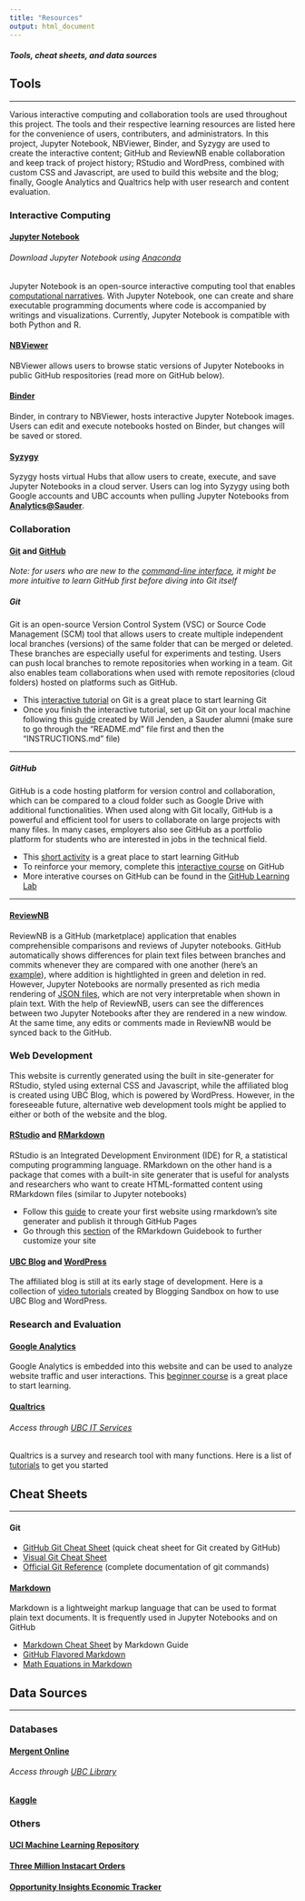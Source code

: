```yaml
---
title: "Resources"
output: html_document
---
```


##### Tools, cheat sheets, and data sources

## Tools

---

Various interactive computing and collaboration tools are used throughout this project. The tools and their respective learning resources are listed here for the convenience of users, contributers, and administrators. In this project, Jupyter Notebook, NBViewer, Binder, and Syzygy are used to create the interactive content; GitHub and ReviewNB enable collaboration and keep track of project history; RStudio and WordPress, combined with custom CSS and Javascript, are used to build this website and the blog; finally, Google Analytics and Qualtrics help with user research and content evaluation.

### Interactive Computing

#### [Jupyter Notebook](https://jupyter.org/about)
###### Download Jupyter Notebook using [Anaconda](https://www.anaconda.com/products/individual)
Jupyter Notebook is an open-source interactive computing tool that enables [computational narratives](https://blog.jupyter.org/project-jupyter-computational-narratives-as-the-engine-of-collaborative-data-science-2b5fb94c3c58). With Jupyter Notebook, one can create and share executable programming documents where code is accompanied by writings and visualizations. Currently, Jupyter Notebook is compatible with both Python and R.

#### [NBViewer](https://nbviewer.jupyter.org/)
NBViewer allows users to browse static versions of Jupyter Notebooks in public GitHub respositories (read more on GitHub below).

#### [Binder](https://mybinder.org/)
Binder, in contrary to NBViewer, hosts interactive Jupyter Notebook images. Users can edit and execute notebooks hosted on Binder, but changes will be saved or stored.

#### [Syzygy](https://intro.syzygy.ca/)
Syzygy hosts virtual Hubs that allow users to create, execute, and save Jupyter Notebooks in a cloud server. Users can log into Syzygy using both Google accounts and UBC accounts when pulling Jupyter Notebooks from **[Analytics@Sauder](analytics-at-sauder.github.io)**.

### Collaboration {#collaboration}

#### [Git]((https://git-scm.com/)) and [GitHub](https://github.com/) {.tabset .tabset-fade}
*Note: for users who are new to the [command-line interface](https://tutorial.djangogirls.org/en/intro_to_command_line/), it might be more intuitive to learn GitHub first before diving into Git itself*

##### Git
Git is an open-source Version Control System (VSC) or Source Code Management (SCM) tool that allows users to create multiple independent local branches (versions) of the same folder that can be merged or deleted. These branches are especially useful for experiments and testing. Users can push local branches to remote repositories when working in a team. Git also enables team collaborations when used with remote repositories (cloud folders) hosted on platforms such as GitHub.

- This [interactive tutorial](https://learngitbranching.js.org/) on Git is a great place to start learning Git
- Once you finish the interactive tutorial, set up Git on your local machine following this [guide](https://github.com/Analytics-at-Sauder/Introduction-to-Git) created by Will Jenden, a Sauder alumni (make sure to go through the "README.md" file first and then the "INSTRUCTIONS.md" file)

---

##### GitHub
GitHub is a code hosting platform for version control and collaboration, which can be compared to a cloud folder such as Google Drive with additional functionalities. When used along with Git locally, GitHub is a powerful and efficient tool for users to collaborate on large projects with many files. In many cases, employers also see GitHub as a portfolio platform for students who are interested in jobs in the technical field.

- This [short activity](https://guides.github.com/activities/hello-world/) is a great place to start learning GitHub
- To reinforce your memory, complete this [interactive course](https://lab.github.com/githubtraining/introduction-to-github) on GitHub
- More interative courses on GitHub can be found in the [GitHub Learning Lab](https://lab.github.com/)

---

#### [ReviewNB](https://github.com/marketplace/review-notebook-app)
ReviewNB is a GitHub (marketplace) application that enables comprehensible comparisons and reviews of Jupyter notebooks. GitHub automatically shows differences for plain text files between branches and commits whenever they are compared with one another (here's an [example](https://github.com/octocat/linguist/compare/master...octocat:an-example-comparison-for-docs)), where addition is hightlighted in green and deletion in red. However, Jupyter Notebooks are normally presented as rich media rendering of [JSON files](https://nbformat.readthedocs.io/en/latest/format_description.html#notebook-file-format), which are not very interpretable when shown in plain text. With the help of ReviewNB, users can see the differences between two Jupyter Notebooks after they are rendered in a new window. At the same time, any edits or comments made in ReviewNB would be synced back to the GitHub.

### Web Development

This website is currently generated using the built in site-generater for RStudio, styled using external CSS and Javascript, while the affiliated blog is created using UBC Blog, which is powered by WordPress. However, in the foreseeable future, alternative web development tools might be applied to either or both of the website and the blog.

#### [RStudio](https://rstudio.com/products/rstudio/) and [RMarkdown](https://rmarkdown.rstudio.com/lesson-1.html)
RStudio is an Integrated Development Environment (IDE) for R, a statistical computing programming language. RMarkdown on the other hand is a package that comes with a built-in site generater that is useful for analysts and researchers who want to create HTML-formatted content using RMarkdown files (similar to Jupyter notebooks)

- Follow this [guide](https://resources.github.com/whitepapers/github-and-rstudio/) to create your first website using rmarkdown's site generater and publish it through GitHub Pages
- Go through this [section](https://bookdown.org/yihui/rmarkdown/html-document.html) of the RMarkdown Guidebook to further customize your site

#### [UBC Blog](https://blogs.ubc.ca/about/) and [WordPress](https://wordpress.com/support/)
The affiliated blog is still at its early stage of development. Here is a collection of [video tutorials](https://blogs.ubc.ca/blogsandbox/faq/) created by Blogging Sandbox on how to use UBC Blog and WordPress.

### Research and Evaluation

#### [Google Analytics](https://marketingplatform.google.com/about/analytics/)
Google Analytics is embedded into this website and can be used to analyze website traffic and user interactions. This [beginner course](https://analytics.google.com/analytics/academy/course/6) is a great place to start learning.

#### [Qualtrics](https://www.qualtrics.com/core-xm/survey-software/)
###### Access through [UBC IT Services](https://it.ubc.ca/services/teaching-learning-tools/survey-tool)
Qualtrics is a survey and research tool with many functions. Here is a list of [tutorials](https://it.ubc.ca/services/teaching-learning-tools/survey-tool/qualtrics-training) to get you started

## Cheat Sheets

---

#### Git
- [GitHub Git Cheat Sheet](https://github.github.com/training-kit/downloads/github-git-cheat-sheet/) (quick cheat sheet for Git created by GitHub)
- [Visual Git Cheat Sheet](https://ndpsoftware.com/git-cheatsheet.html)
- [Official Git Reference](https://git-scm.com/docs) (complete documentation of git commands)

#### [Markdown](https://www.markdownguide.org/getting-started/)
Markdown is a lightweight markup language that can be used to format plain text documents. It is frequently used in Jupyter Notebooks and on GitHub

- [Markdown Cheat Sheet](https://www.markdownguide.org/cheat-sheet/) by Markdown Guide
- [GitHub Flavored Markdown](https://guides.github.com/pdfs/markdown-cheatsheet-online.pdf)
- [Math Equations in Markdown](https://jupyter-notebook.readthedocs.io/en/stable/examples/Notebook/Typesetting%20Equations.html)


## Data Sources

---

### Databases

#### [Mergent Online](https://www.mergentonline.com/login.php)
###### Access through [UBC Library](http://resources.library.ubc.ca/page.php?id=477)

#### [Kaggle](https://www.kaggle.com/datasets)

### Others

#### [UCI Machine Learning Repository](https://archive.ics.uci.edu/ml/datasets.php)

#### [Three Million Instacart Orders](https://www.instacart.com/datasets/grocery-shopping-2017)

#### [Opportunity Insights Economic Tracker](https://github.com/OpportunityInsights/EconomicTracker)
